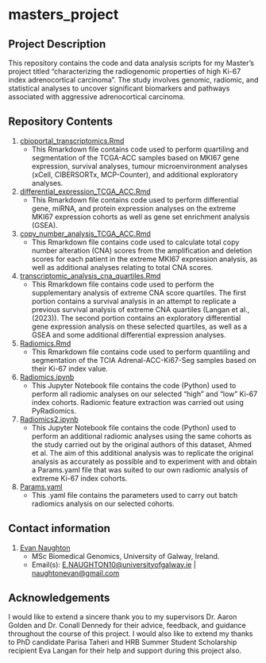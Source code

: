 # masters_project

## Project Description

This repository contains the code and data analysis scripts for my
Master's project titled "characterizing the radiogenomic properties of
high Ki-67 index adrenocortical carcinoma". The study involves genomic,
radiomic, and statistical analyses to uncover significant biomarkers and
pathways associated with aggressive adrenocortical carcinoma.

## Repository Contents

1.  [cbioportal_transcriptomics.Rmd](#cbioportal_transcriptomics.Rmd)
    -   This Rmarkdown file contains code used to perform quartiling and
        segmentation of the TCGA-ACC samples based on MKI67 gene
        expression, survival analyses, tumour microenvironment analyses
        (xCell, CIBERSORTx, MCP-Counter), and additional exploratory
        analyses.
2.  [differential_expression_TCGA_ACC.Rmd](#differential_expression_TCGA_ACC.Rmd)
    -   This Rmarkdown file contains code used to perform differential
        gene, miRNA, and protein expression analyses on the extreme
        MKI67 expression cohorts as well as gene set enrichment analysis
        (GSEA).
3.  [copy_number_analysis_TCGA_ACC.Rmd](#copy_number_analysis_TCGA_ACC.Rmd)
    -   This Rmarkdown file contains code used to calculate total copy
        number alteration (CNA) scores from the amplification and
        deletion scores for each patient in the extreme MKI67 expression
        analysis, as well as additional analyses relating to total CNA
        scores.
4.  [transcriptomic_analysis_cna_quartiles.Rmd](#transcriptomic_analysis_cna_quartiles.Rmd)
    -   This Rmarkdown file contains code used to perform the
        supplementary analysis of extreme CNA score quartiles. The first
        portion contains a survival analysis in an attempt to replicate
        a previous survival analysis of extreme CNA quartiles (Langan et
        al., (2023)). The second portion contains an exploratory
        differential gene expression analysis on these selected
        quartiles, as well as a GSEA and some additional differential
        expression analyses.
5.  [Radiomics.Rmd](#Radiomics.Rmd)
    -   This Rmarkdown file contains code used to perform quantiling and
        segmentation of the TCIA Adrenal-ACC-Ki67-Seg samples based on
        their Ki-67 index value.
6.  [Radiomics.ipynb](#Radiomics.ipynb)
    -   This Jupyter Notebook file contains the code (Python) used to
        perform all radiomic analyses on our selected "high" and "low"
        Ki-67 index cohorts. Radiomic feature extraction was carried out
        using PyRadiomics.
7.  [Radiomics2.ipynb](#Radiomics2.ipynb)
    -   This Jupyter Notebook file contains the code (Python) used to
        perform an additional radiomic analyses using the same cohorts
        as the study carried out by the original authors of this
        dataset, Ahmed et al. The aim of this additional analysis was to
        replicate the original analysis as accurately as possible and to
        experiment with and obtain a Params.yaml file that was suited to
        our own radiomic analysis of extreme Ki-67 index cohorts.
8.  [Params.yaml](#Params.yaml)
    -   This .yaml file contains the parameters used to carry out batch
        radiomics analysis on our selected cohorts.

## Contact information

1.  [Evan Naughton](#Evan%20Naughton)
    -   MSc Biomedical Genomics, University of Galway, Ireland.
    -   Email(s):
        [E.NAUGHTON10\@universityofgalway.ie](mailto:E.NAUGHTON10@universityofgalway.ie){.email}
        \|
        [naughtonevan\@gmail.com](mailto:naughtonevan@gmail.com){.email}

## Acknowledgements

I would like to extend a sincere thank you to my supervisors Dr. Aaron
Golden and Dr. Conall Dennedy for their advice, feedback, and guidance
throughout the course of this project. I would also like to extend my
thanks to PhD candidate Parisa Taheri and HRB Summer Student Scholarship
recipient Eva Langan for their help and support during this project
also.
